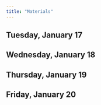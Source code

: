 ```yaml
---
title: "Materials"
---
```


## Tuesday, January 17
## Wednesday, January 18
## Thursday, January 19
## Friday, January 20
